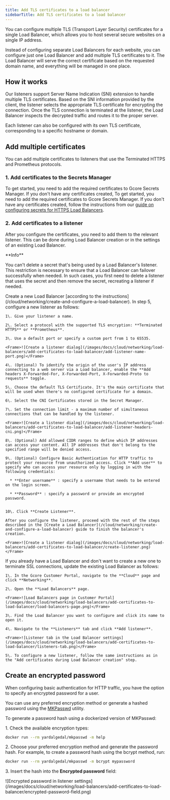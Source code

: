 ---
title: Add TLS certificates to a load balancer
sidebarTitle: Add TLS certificates to a load balancer
---

You can configure multiple TLS (Transport Layer Security) certificates for a single Load Balancer, which allows you to host several secure websites on a single IP address. 

Instead of configuring separate Load Balancers for each website, you can configure just one Load Balancer and add multiple TLS certificates to it. The Load Balancer will serve the correct certificate based on the requested domain name, and everything will be managed in one place. 

## How it works

Our listeners support Server Name Indication (SNI) extension to handle multiple TLS certificates. Based on the SNI information provided by the client, the listener selects the appropriate TLS certificate for encrypting the connection. Once the TLS connection is terminated at the listener, the Load Balancer inspects the decrypted traffic and routes it to the proper server. 

Each listener can also be configured with its own TLS certificate, corresponding to a specific hostname or domain. 

## Add multiple certificates

You can add multiple certificates to listeners that use the Terminated HTTPS and Prometheus protocols.

### 1\. Add certificates to the Secrets Manager

To get started, you need to add the required certificates to Gcore Secrets Manager. If you don't have any certificates created, To get started, you need to add the required certificates to Gcore Secrets Manager. If you don't have any certificates created, follow the instructions from our [guide on configuring secrets for HTTPS Load Balancers](/cloud/secrets-manager/upload-a-pkcs12-file). 

### 2\. Add certificates to a listener

After you configure the certificates, you need to add them to the relevant listener. This can be done during Load Balancer creation or in the settings of an existing Load Balancer. 

<Info>
**Info**

You can't delete a secret that's being used by a Load Balancer's listener. This restriction is necessary to ensure that a Load Balancer can failover successfully when needed. In such cases, you first need to delete a listener that uses the secret and then remove the secret, recreating a listener if needed.
</Info>

<Tabs>
  <Tab title="During Load Balancer creation">
    Create a new Load Balancer [according to the instructions](/cloud/networking/create-and-configure-a-load-balancer). In step 5, configure a new listener as follows: 

    1\. Give your listener a name.

    2\. Select a protocol with the supported TLS encryption: **Terminated HTTPS** or **Prometheus**. 

    3\. Use a default port or specify a custom port from 1 to 65535. 

    <Frame>![Create a listener dialog](/images/docs/cloud/networking/load-balancers/add-certificates-to-load-balancer/add-listener-name-port.png)</Frame>

    4\. (Optional) To identify the origin of the user's IP address connecting to a web server via a Load balancer, enable the **Add headers X-Forwarded-For, X-Forwarded-Port, X-Forwarded-Proto to requests** toggle.

    5\. Choose the default TLS Certificate. It's the main certificate that will be used when there's no configured certificate for a domain. 

    6\. Select the CNI Certificates stored in the Secret Manager. 

    7\. Set the connection limit - a maximum number of simultaneous connections that can be handled by the listener.

    <Frame>![Create a listener dialog](/images/docs/cloud/networking/load-balancers/add-certificates-to-load-balancer/add-listener-headers-cni.png)</Frame>

    8\. (Optional) Add allowed CIDR ranges to define which IP addresses can access your content. All IP addresses that don't belong to the specified range will be denied access. 

    9\. (Optional) Configure Basic Authentication for HTTP traffic to protect your resource from unauthorized access. Click **Add user** to specify who can access your resource only by logging in with the following credentials: 

      * **Enter username** : specify a username that needs to be entered on the login screen. 

      * **Password** : specify a password or provide an encrypted password.


    10\. Click **Create Listener**. 

    After you configure the listener, proceed with the rest of the steps described in the [Create a Load Balancer](/cloud/networking/create-and-configure-a-load-balancer) guide to finish the balancer's creation. 

    <Frame>![Create a listener dialog](/images/docs/cloud/networking/load-balancers/add-certificates-to-load-balancer/create-listener.png)</Frame>
  </Tab>
  <Tab title="From the Load Balancer settings">
    If you already have a Load Balancer and don't want to create a new one to terminate SSL connections, update the existing Load Balancer as follows: 

    1\. In the Gcore Customer Portal, navigate to the **Cloud** page and click **Networking**. 

    2\. Open the **Load Balancers** page.

    <Frame>![Load Balancers page in Customer Portal](/images/docs/cloud/networking/load-balancers/add-certificates-to-load-balancer/load-balancers-page.png)</Frame>

    3\. Find the Load Balancer you want to configure and click its name to open it. 

    4\. Navigate to the **Listeners** tab and click **Add listener**. 

    <Frame>![Listener tab in the Load Balancer settings](/images/docs/cloud/networking/load-balancers/add-certificates-to-load-balancer/listeners-tab.png)</Frame>

    5\. To configure a new listener, follow the same instructions as in the "Add certificates during Load Balancer creation" step.
  </Tab>
</Tabs>



## Create an encrypted password

When configuring basic authentication for HTTP traffic, you have the option to specify an encrypted password for a user. 

You can use any preferred encryption method or generate a hashed password using the [MKPasswd](https://www.unix.com/man-page/linux/1/mkpasswd/) utility. 

To generate a password hash using a dockerized version of MKPasswd: 

1\. Check the available encryption types: 

```sh
docker run --rm yardalgedal/mkpasswd -m help 
 ```

2\. Choose your preferred encryption method and generate the password hash. For example, to create a password hash using the bcrypt method, run: 

```sh
docker run --rm yardalgedal/mkpasswd -m bcrypt mypassword 
 ```

3\. Insert the hash into the **Encrypted password** field:


<Frame>![Encrypted password in listener settings](/images/docs/cloud/networking/load-balancers/add-certificates-to-load-balancer/encrypted-password-field.png)</Frame>
